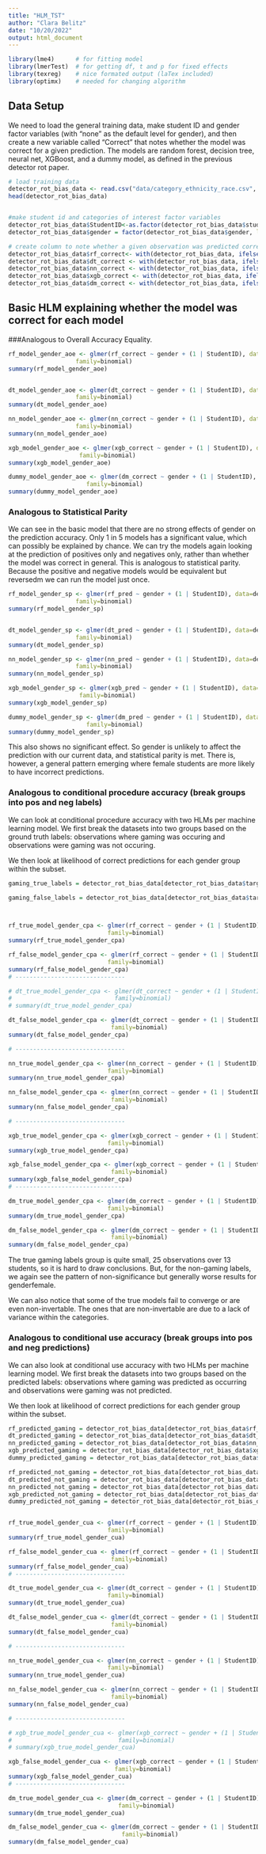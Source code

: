 ```yaml
---
title: "HLM_TST"
author: "Clara Belitz"
date: "10/20/2022"
output: html_document
---
```


```r
library(lme4)      # for fitting model
library(lmerTest)  # for getting df, t and p for fixed effects
library(texreg)    # nice formated output (laTex included)
library(optimx)    # needed for changing algorithm
```

## Data Setup

We need to load the general training data, make student ID and gender factor variables (with "none" as the default level for gender), and then create a new variable called "Correct" that notes whether the model was correct for a given prediction. The models are random forest, decision tree, neural net, XGBoost, and a dummy model, as defined in the previous detector rot paper.

```r
# load training data
detector_rot_bias_data <- read.csv("data/category_ethnicity_race.csv", header=TRUE)
head(detector_rot_bias_data)


#make student id and categories of interest factor variables
detector_rot_bias_data$StudentID<-as.factor(detector_rot_bias_data$student_id)
detector_rot_bias_data$gender = factor(detector_rot_bias_data$gender, levels=c("none", "male", "female")) # none is baseline level

# create column to note whether a given observation was predicted correctly or not, for each model
detector_rot_bias_data$rf_correct<- with(detector_rot_bias_data, ifelse(rf_pred == target, 1, 0))
detector_rot_bias_data$dt_correct <- with(detector_rot_bias_data, ifelse(dt_pred == target, 1, 0))
detector_rot_bias_data$nn_correct <- with(detector_rot_bias_data, ifelse(nn_pred == target, 1, 0))
detector_rot_bias_data$xgb_correct <- with(detector_rot_bias_data, ifelse(xgb_pred == target, 1, 0))
detector_rot_bias_data$dm_correct <- with(detector_rot_bias_data, ifelse(dm_pred == target, 1, 0))

```
## Basic HLM explaining whether the model was correct for each model
###Analogous to Overall Accuracy Equality.
```r
rf_model_gender_aoe <- glmer(rf_correct ~ gender + (1 | StudentID), data=detector_rot_bias_data,
                   family=binomial)
summary(rf_model_gender_aoe)


dt_model_gender_aoe <- glmer(dt_correct ~ gender + (1 | StudentID), data=detector_rot_bias_data,
                   family=binomial)
summary(dt_model_gender_aoe)

nn_model_gender_aoe <- glmer(nn_correct ~ gender + (1 | StudentID), data=detector_rot_bias_data,
                   family=binomial)
summary(nn_model_gender_aoe)

xgb_model_gender_aoe <- glmer(xgb_correct ~ gender + (1 | StudentID), data=detector_rot_bias_data,
                    family=binomial)
summary(xgb_model_gender_aoe)

dummy_model_gender_aoe <- glmer(dm_correct ~ gender + (1 | StudentID), data=detector_rot_bias_data,
                      family=binomial)
summary(dummy_model_gender_aoe)
```


### Analogous to Statistical Parity
We can see in the basic model that there are no strong effects of gender on the prediction accuracy. Only 1 in 5 models has a significant value, which can possibly be explained by chance. We can try the models again looking at the prediction of positives only and negatives only, rather than whether the model was correct in general. This is analogous to statistical parity. Because the positive and negative models would be equivalent but reversedm we can run the model just once.

```r
rf_model_gender_sp <- glmer(rf_pred ~ gender + (1 | StudentID), data=detector_rot_bias_data,
                   family=binomial)
summary(rf_model_gender_sp)


dt_model_gender_sp <- glmer(dt_pred ~ gender + (1 | StudentID), data=detector_rot_bias_data,
                   family=binomial)
summary(dt_model_gender_sp)

nn_model_gender_sp <- glmer(nn_pred ~ gender + (1 | StudentID), data=detector_rot_bias_data,
                   family=binomial)
summary(nn_model_gender_sp)

xgb_model_gender_sp <- glmer(xgb_pred ~ gender + (1 | StudentID), data=detector_rot_bias_data,
                    family=binomial)
summary(xgb_model_gender_sp)

dummy_model_gender_sp <- glmer(dm_pred ~ gender + (1 | StudentID), data=detector_rot_bias_data,
                      family=binomial)
summary(dummy_model_gender_sp)

```
This also shows no significant effect. So gender is unlikely to affect the prediction with our current data, and statistical parity is met. There is, however, a general pattern emerging where female students are more likely to have incorrect predictions.

### Analogous to conditional procedure accuracy (break groups into pos and neg labels)
We can look at conditional procedure accuracy with two HLMs per machine learning model. We first break the datasets into two groups based on the ground truth labels: observations where gaming was occuring and observations were gaming was not occuring.

We then look at likelihood of correct predictions for each gender group within the subset.
```r
gaming_true_labels = detector_rot_bias_data[detector_rot_bias_data$target == 1, ]

gaming_false_labels = detector_rot_bias_data[detector_rot_bias_data$target == 0, ]



rf_true_model_gender_cpa <- glmer(rf_correct ~ gender + (1 | StudentID), data=gaming_true_labels,
                            family=binomial)
summary(rf_true_model_gender_cpa)

rf_false_model_gender_cpa <- glmer(rf_correct ~ gender + (1 | StudentID), data=gaming_false_labels,
                            family=binomial)
summary(rf_false_model_gender_cpa)
# -------------------------------

# dt_true_model_gender_cpa <- glmer(dt_correct ~ gender + (1 | StudentID), data=gaming_true_labels,
#                             family=binomial)
# summary(dt_true_model_gender_cpa)

dt_false_model_gender_cpa <- glmer(dt_correct ~ gender + (1 | StudentID), data=gaming_false_labels,
                             family=binomial)
summary(dt_false_model_gender_cpa)

# -------------------------------

nn_true_model_gender_cpa <- glmer(nn_correct ~ gender + (1 | StudentID), data=gaming_true_labels,
                            family=binomial)
summary(nn_true_model_gender_cpa)

nn_false_model_gender_cpa <- glmer(nn_correct ~ gender + (1 | StudentID), data=gaming_false_labels,
                             family=binomial)
summary(nn_false_model_gender_cpa)

# -------------------------------

xgb_true_model_gender_cpa <- glmer(xgb_correct ~ gender + (1 | StudentID), data=gaming_true_labels,
                            family=binomial)
summary(xgb_true_model_gender_cpa)

xgb_false_model_gender_cpa <- glmer(xgb_correct ~ gender + (1 | StudentID), data=gaming_false_labels,
                             family=binomial)
summary(xgb_false_model_gender_cpa)
# -------------------------------

dm_true_model_gender_cpa <- glmer(dm_correct ~ gender + (1 | StudentID), data=gaming_true_labels,
                            family=binomial)
summary(dm_true_model_gender_cpa)

dm_false_model_gender_cpa <- glmer(dm_correct ~ gender + (1 | StudentID), data=gaming_false_labels,
                             family=binomial)
summary(dm_false_model_gender_cpa)
```
The true gaming labels group is quite small, 25 observations over 13 students, so it is hard to draw conclusions. But, for the non-gaming labels, we again see the pattern of non-significance but generally worse results for genderfemale.

We can also notice that some of the true models fail to converge or are even non-invertable. The ones that are non-invertable are due to a lack of variance within the categories.

### Analogous to conditional use accuracy (break groups into pos and neg predictions)
We can also look at conditional use accuracy with two HLMs per machine learning model. We first break the datasets into two groups based on the predicted labels: observations where gaming was predicted as occurring and observations were gaming was not predicted.

We then look at likelihood of correct predictions for each gender group within the subset.
```r
rf_predicted_gaming = detector_rot_bias_data[detector_rot_bias_data$rf_pred == 1, ]
dt_predicted_gaming = detector_rot_bias_data[detector_rot_bias_data$dt_pred == 1, ]
nn_predicted_gaming = detector_rot_bias_data[detector_rot_bias_data$nn_pred == 1, ]
xgb_predicted_gaming = detector_rot_bias_data[detector_rot_bias_data$xgb_pred == 1, ]
dummy_predicted_gaming = detector_rot_bias_data[detector_rot_bias_data$dm_pred == 1, ]

rf_predicted_not_gaming = detector_rot_bias_data[detector_rot_bias_data$rf_pred == 0, ]
dt_predicted_not_gaming = detector_rot_bias_data[detector_rot_bias_data$dt_pred == 0, ]
nn_predicted_not_gaming = detector_rot_bias_data[detector_rot_bias_data$nn_pred == 0, ]
xgb_predicted_not_gaming = detector_rot_bias_data[detector_rot_bias_data$xgb_pred == 0, ]
dummy_predicted_not_gaming = detector_rot_bias_data[detector_rot_bias_data$dm_pred == 0, ]


rf_true_model_gender_cua <- glmer(rf_correct ~ gender + (1 | StudentID), data=rf_predicted_gaming,
                            family=binomial)
summary(rf_true_model_gender_cua)

rf_false_model_gender_cua <- glmer(rf_correct ~ gender + (1 | StudentID), data=rf_predicted_not_gaming,
                             family=binomial)
summary(rf_false_model_gender_cua)
# -------------------------------

dt_true_model_gender_cua <- glmer(dt_correct ~ gender + (1 | StudentID), data=dt_predicted_gaming,
                            family=binomial)
summary(dt_true_model_gender_cua)

dt_false_model_gender_cua <- glmer(dt_correct ~ gender + (1 | StudentID), data=dt_predicted_not_gaming,
                             family=binomial)
summary(dt_false_model_gender_cua)

# -------------------------------

nn_true_model_gender_cua <- glmer(nn_correct ~ gender + (1 | StudentID), data=nn_predicted_gaming,
                            family=binomial)
summary(nn_true_model_gender_cua)

nn_false_model_gender_cua <- glmer(nn_correct ~ gender + (1 | StudentID), data=nn_predicted_not_gaming,
                             family=binomial)
summary(nn_false_model_gender_cua)

# -------------------------------

# xgb_true_model_gender_cua <- glmer(xgb_correct ~ gender + (1 | StudentID), data=xgb_predicted_gaming,
#                              family=binomial)
# summary(xgb_true_model_gender_cua)

xgb_false_model_gender_cua <- glmer(xgb_correct ~ gender + (1 | StudentID), data=xgb_predicted_not_gaming,
                              family=binomial)
summary(xgb_false_model_gender_cua)
# -------------------------------

dm_true_model_gender_cua <- glmer(dm_correct ~ gender + (1 | StudentID), data=dummy_predicted_gaming,
                               family=binomial)
summary(dm_true_model_gender_cua)

dm_false_model_gender_cua <- glmer(dm_correct ~ gender + (1 | StudentID), data=dummy_predicted_not_gaming,
                                family=binomial)
summary(dm_false_model_gender_cua)

```

